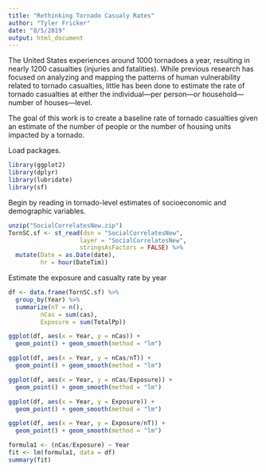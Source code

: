 ```yaml
---
title: "Rethinking Tornado Casualy Rates"
author: "Tyler Fricker"
date: "8/5/2019"
output: html_document
---
```


The United States experiences around 1000 tornadoes a year, resulting in nearly 1200 casualties (injuries and fatalities). While previous research has focused on analyzing and mapping the patterns of human vulnerability related to tornado casualties, little has been done to estimate the rate of tornado casualties at either the individual---per person---or household---number of houses---level.

The goal of this work is to create a baseline rate of tornado casualties given an estimate of the number of people or the number of housing units impacted by a tornado. 

Load packages.
```r
library(ggplot2)
library(dplyr)
library(lubridate)
library(sf)
```

Begin by reading in tornado-level estimates of socioeconomic and demographic variables.
```r
unzip("SocialCorrelatesNew.zip")
TornSC.sf <- st_read(dsn = "SocialCorrelatesNew", 
                    layer = "SocialCorrelatesNew", 
                    stringsAsFactors = FALSE) %>%
  mutate(Date = as.Date(date),
         hr = hour(DateTim))
```

Estimate the exposure and casualty rate by year
```r
df <- data.frame(TornSC.sf) %>%
  group_by(Year) %>%
  summarize(nT = n(), 
         nCas = sum(cas),
         Exposure = sum(TotalPp))

ggplot(df, aes(x = Year, y = nCas)) +
  geom_point() + geom_smooth(method = "lm")

ggplot(df, aes(x = Year, y = nCas/nT)) +
  geom_point() + geom_smooth(method = "lm")

ggplot(df, aes(x = Year, y = nCas/Exposure)) +
  geom_point() + geom_smooth(method = "lm")

ggplot(df, aes(x = Year, y = Exposure)) +
  geom_point() + geom_smooth(method = "lm")

ggplot(df, aes(x = Year, y = Exposure/nT)) +
  geom_point() + geom_smooth(method = "lm")
```

```r
formula1 <- (nCas/Exposure) ~ Year
fit <- lm(formula1, data = df)
summary(fit)
```




